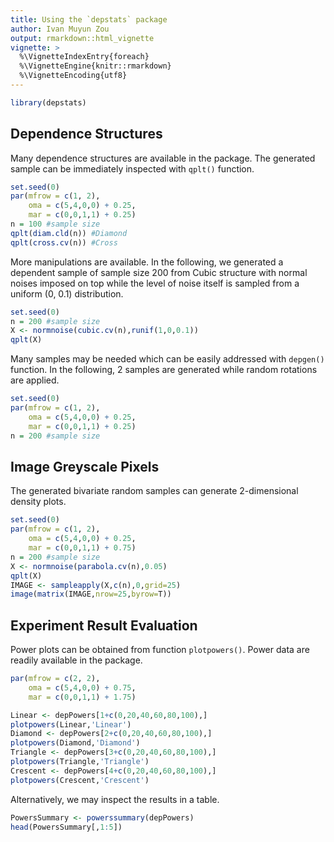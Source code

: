```yaml
---
title: Using the `depstats` package
author: Ivan Muyun Zou
output: rmarkdown::html_vignette
vignette: >
  %\VignetteIndexEntry{foreach}
  %\VignetteEngine{knitr::rmarkdown}
  %\VignetteEncoding{utf8}
---
```


```r
library(depstats)
```

## Dependence Structures
Many dependence structures are available in the package. The generated sample can be immediately inspected with `qplt()` function.

```r
set.seed(0)
par(mfrow = c(1, 2),
    oma = c(5,4,0,0) + 0.25,
    mar = c(0,0,1,1) + 0.25)
n = 100 #sample size
qplt(diam.cld(n)) #Diamond
qplt(cross.cv(n)) #Cross
```

More manipulations are available. In the following, we generated a dependent sample of sample size 200 from Cubic structure with normal noises imposed on top while the level of noise itself is sampled from a uniform (0, 0.1) distribution.

```r
set.seed(0)
n = 200 #sample size
X <- normnoise(cubic.cv(n),runif(1,0,0.1))
qplt(X)
```

Many samples may be needed which can be easily addressed with `depgen()` function. In the following, 2 samples are generated while random rotations are applied.

```r
set.seed(0)
par(mfrow = c(1, 2),
    oma = c(5,4,0,0) + 0.25,
    mar = c(0,0,1,1) + 0.25)
n = 200 #sample size

```

## Image Greyscale Pixels
The generated bivariate random samples can generate 2-dimensional density plots.  

```r
set.seed(0)
par(mfrow = c(1, 2),
    oma = c(5,4,0,0) + 0.25,
    mar = c(0,0,1,1) + 0.75)
n = 200 #sample size
X <- normnoise(parabola.cv(n),0.05)
qplt(X)
IMAGE <- sampleapply(X,c(n),0,grid=25)
image(matrix(IMAGE,nrow=25,byrow=T))
```

## Experiment Result Evaluation

Power plots can be obtained from function `plotpowers()`. Power data are readily available in the package.

```r
par(mfrow = c(2, 2),
    oma = c(5,4,0,0) + 0.75,
    mar = c(0,0,1,1) + 1.75)

Linear <- depPowers[1+c(0,20,40,60,80,100),]
plotpowers(Linear,'Linear')
Diamond <- depPowers[2+c(0,20,40,60,80,100),]
plotpowers(Diamond,'Diamond')
Triangle <- depPowers[3+c(0,20,40,60,80,100),]
plotpowers(Triangle,'Triangle')
Crescent <- depPowers[4+c(0,20,40,60,80,100),]
plotpowers(Crescent,'Crescent')
```

Alternatively, we may inspect the results in a table.

```r
PowersSummary <- powerssummary(depPowers)
head(PowersSummary[,1:5])
```



